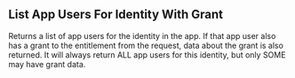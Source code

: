 
## List App Users For Identity With Grant

<OperationInfo method='get' path='/api/v1/apps/{app_id}/entitlements/{app_entitlement_id}/users/{identity_user_id}/grants' />

Returns a list of app users for the identity in the app. If that app user also has a grant to the entitlement from the request, data about the grant is also returned. It will always return ALL app users for this identity, but only SOME may have grant data.

